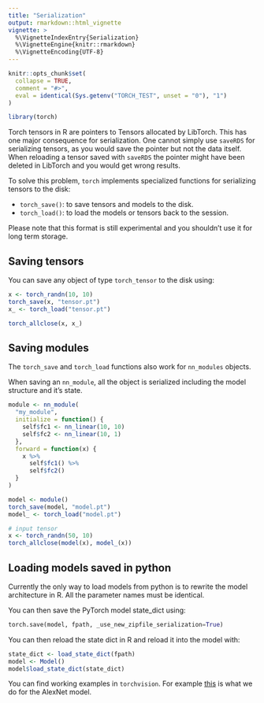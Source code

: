 ```yaml
---
title: "Serialization"
output: rmarkdown::html_vignette
vignette: >
  %\VignetteIndexEntry{Serialization}
  %\VignetteEngine{knitr::rmarkdown}
  %\VignetteEncoding{UTF-8}
---
```


```r
knitr::opts_chunk$set(
  collapse = TRUE,
  comment = "#>",
  eval = identical(Sys.getenv("TORCH_TEST", unset = "0"), "1")
)
```

```r
library(torch)
```

Torch tensors in R are pointers to Tensors allocated by LibTorch.
This has one major consequence for serialization. One cannot simply
use `saveRDS` for serializing tensors, as you would save the pointer but not the data itself. When reloading a tensor saved with `saveRDS` the pointer might have been deleted in LibTorch and you would get wrong results.

To solve this problem, `torch` implements specialized functions for serializing tensors to the disk:

- `torch_save()`: to save tensors and models to the disk.
- `torch_load()`: to load the models or tensors back to the session.

Please note that this format is still experimental and you shouldn't use it for long term storage.

## Saving tensors

You can save any object of type `torch_tensor` to the disk using:

```r
x <- torch_randn(10, 10)
torch_save(x, "tensor.pt")
x_ <- torch_load("tensor.pt")

torch_allclose(x, x_)
```
## Saving modules

The `torch_save` and `torch_load` functions also work for `nn_modules` objects.

When saving an `nn_module`, all the object is serialized including the model structure and it's state.

```r
module <- nn_module(
  "my_module",
  initialize = function() {
    self$fc1 <- nn_linear(10, 10)
    self$fc2 <- nn_linear(10, 1)
  },
  forward = function(x) {
    x %>% 
      self$fc1() %>% 
      self$fc2()
  }
)

model <- module()
torch_save(model, "model.pt")
model_ <- torch_load("model.pt")

# input tensor
x <- torch_randn(50, 10)
torch_allclose(model(x), model_(x))
```
## Loading models saved in python

Currently the only way to load models from python is to rewrite the model architecture in R. All the parameter names must be identical.

You can then save the PyTorch model state_dict using:

```python
torch.save(model, fpath, _use_new_zipfile_serialization=True)
```

You can then reload the state dict in R and reload it into the model with:

```r
state_dict <- load_state_dict(fpath)
model <- Model()
model$load_state_dict(state_dict)
```

You can find working examples in `torchvision`. For example [this](https://github.com/mlverse/torchvision/blob/main/R/models-alexnet.R#L2-L63) is what we do for the AlexNet model.





